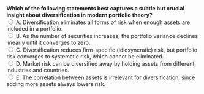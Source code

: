 ::: {.question-block}
<form onsubmit="event.preventDefault(); checkAnswer('module2_mcq_q48')" data-correct-answer="C">
<strong style="display: block;">
Which of the following statements best captures a subtle but crucial insight about diversification in modern portfolio theory?
</strong>
<label><input type="radio" name="module2_mcq_q48" value="A"> A. Diversification eliminates all forms of risk when enough assets are included in a portfolio.</label><br>
<label><input type="radio" name="module2_mcq_q48" value="B"> B. As the number of securities increases, the portfolio variance declines linearly until it converges to zero.</label><br>
<label><input type="radio" name="module2_mcq_q48" value="C"> C. Diversification reduces firm-specific (idiosyncratic) risk, but portfolio risk converges to systematic risk, which cannot be eliminated.</label><br>
<label><input type="radio" name="module2_mcq_q48" value="D"> D. Market risk can be diversified away by holding assets from different industries and countries.</label><br>
<label><input type="radio" name="module2_mcq_q48" value="E"> E. The correlation between assets is irrelevant for diversification, since adding more assets always lowers risk.</label><br>
</form>
<div id="feedback-module2_mcq_q48" class="feedback" data-status="" style="display:none;">
✅ Correct: C.  
Diversification is powerful but limited: it eliminates unsystematic (firm-specific) risk, yet total portfolio risk converges to the non-diversifiable, systematic risk that depends on common factors such as the market portfolio. This insight is central to CAPM and explains why only systematic risk is priced in equilibrium.
</div>
:::
